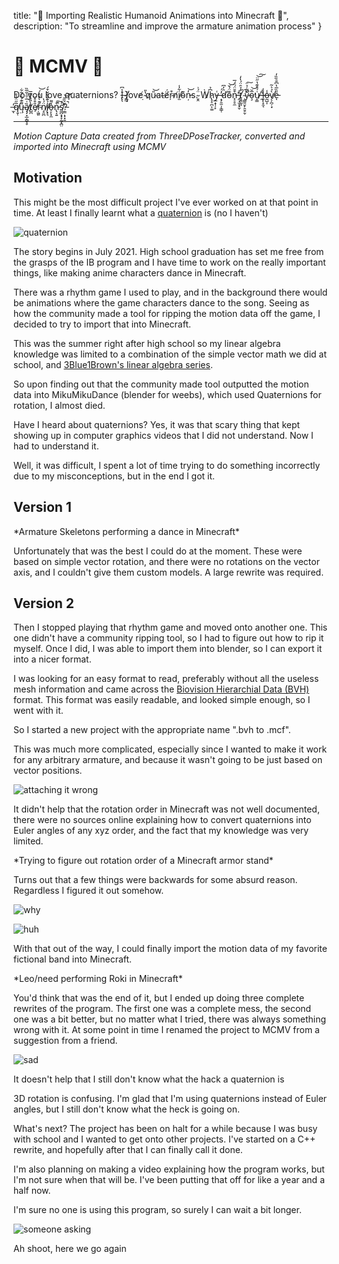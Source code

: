   title: "🕺 Importing Realistic Humanoid Animations into Minecraft 💃",
  description: "To streamline and improve the armature animation process"
}

# 🕺 MCMV 💃

Do you love quaternions? I̶̢̖̾͆ ̷̱̫͛ḽ̸̡̕ove̸ ̴̣̔̎q̷u̷̎͝at̴ë̸́r̴̦͒n̸i̸̫͋̾o̴͊ņ̵̓͝s.̴̱̭̈́͗ Ẁ̷h̷̢̞̠̪͕͚͆̉y̶̲̝͎̜̙͑ ̵͙̗̱̫̣͔̳̜͗́̕d̷̑̓͆̕o̵͊̈́̌͝n̵̟̠̥̼͒̄̈́̈́̅'̵̭͎̫͓̟̬̾ţ̸͈̰̞̓̉̑̈́̔̒ ̴̧͇͈̮̙̯̯̦̬́̑͘̚y̷͊͋̉̈̚͠o̴̧̅̆̕͝u̸͎̳͑́͒͊̔̋̈͝͠ ̶̼̔̍l̶͈̙̝̯͔̾o̶̰̺͎̾v̸̗̗̪̦͙̀̉͛͂e̵̎̏̅̔͆̐̏̏̓ͅ ̶̫̓ͅq̸̮̜̅̋̈́̉̄ų̵̤͌͊́̏͗̃͋ȁ̸̡̡̞̲͔̻̖̥͑̅̇̄͛̋̅̏t̸̺̪̀̎̉̓͊̅e̸̩̎͒̊̈̕ŗ̴͖͈́͊̀͒̏̀́͝n̸̝̯̪̈́̔į̸͓͉̉͊̐̊̌͒́̕̕o̶̠̙͓̼̽͌n̵̢͔͍͒̚͠s̸̛̰̪͙͓̞̰͙̪̤͑̚?̵̣̳̣͓͙̱̤̃͛̏̎̚͝͝

----

<div className="relative" style={{ paddingBottom: "56.25%" }}>
  <MediaDisplay className="absolute p-4" link="https://i.imgur.com/TbVdAC6.mp4" type="gfycat" autoplay/>
</div>

*Motion Capture Data created from ThreeDPoseTracker, converted and imported into Minecraft using MCMV*

## Motivation

This might be the most difficult project I've ever worked on at that point in time. At least I finally learnt what a [quaternion](https://en.wikipedia.org/wiki/Quaternion) is (no I haven't)

![quaternion](https://i.imgur.com/3nxsRX2.png)

The story begins in July 2021. High school graduation has set me free from the grasps of the IB program and I have time to work on the really important things, like making anime characters dance in Minecraft.

There was a rhythm game I used to play, and in the background there would be animations where the game characters dance to the song. Seeing as how the community made a tool for ripping the motion data off the game, I decided to try to import that into Minecraft.

This was the summer right after high school so my linear algebra knowledge was limited to a combination of the simple vector math we did at school, and [3Blue1Brown's linear algebra series](https://www.youtube.com/playlist?list=PLZHQObOWTQDPD3MizzM2xVFitgF8hE_ab).

So upon finding out that the community made tool outputted the motion data into MikuMikuDance (blender for weebs), which used Quaternions for rotation, I almost died.

Have I heard about quaternions? Yes, it was that scary thing that kept showing up in computer graphics videos that I did not understand. Now I had to understand it.

Well, it was difficult, I spent a lot of time trying to do something incorrectly due to my misconceptions, but in the end I got it.

## Version 1

<div className="relative" style={{ paddingBottom: "56.25%" }}>
  <MediaDisplay className="absolute p-4" link="https://i.imgur.com/601rDKc.mp4" type="gfycat" autoplay/>
</div>
*Armature Skeletons performing a dance in Minecraft*

Unfortunately that was the best I could do at the moment. These were based on simple vector rotation, and there were no rotations on the vector axis, and I couldn't give them custom models. A large rewrite was required.

## Version 2

Then I stopped playing that rhythm game and moved onto another one. This one didn't have a community ripping tool, so I had to figure out how to rip it myself. Once I did, I was able to import them into blender, so I can export it into a nicer format.

I was looking for an easy format to read, preferably without all the useless mesh information and came across the [Biovision Hierarchial Data (BVH)](https://research.cs.wisc.edu/graphics/Courses/cs-838-1999/Jeff/BVH.html) format. This format was easily readable, and looked simple enough, so I went with it.

So I started a new project with the appropriate name ".bvh to .mcf".

This was much more complicated, especially since I wanted to make it work for any arbitrary armature, and because it wasn't going to be just based on vector positions.

![attaching it wrong](https://i.imgur.com/P5XzcZ0.png)

It didn't help that the rotation order in Minecraft was not well documented, there were no sources online explaining how to convert quaternions into Euler angles of any xyz order, and the fact that my knowledge was very limited.

<div className="relative" style={{ paddingBottom: "56.25%" }}>
  <MediaDisplay className="absolute p-4" link="https://i.imgur.com/PMZdG0l.mp4" type="gfycat" autoplay/>
</div>
*Trying to figure out rotation order of a Minecraft armor stand*

Turns out that a few things were backwards for some absurd reason. Regardless I figured it out somehow.

![why](https://i.imgur.com/LMW0cEE.png)

![huh](https://i.imgur.com/LD9pj4Q.png)

With that out of the way, I could finally import the motion data of my favorite fictional band into Minecraft.

<div className="relative" style={{ paddingBottom: "56.25%" }}>
  <MediaDisplay className="absolute p-4" link="https://i.imgur.com/5yxCu6x.mp4" type="gfycat" autoplay/>
</div>
*Leo/need performing Roki in Minecraft*

You'd think that was the end of it, but I ended up doing three complete rewrites of the program. The first one was a complete mess, the second one was a bit better, but no matter what I tried, there was always something wrong with it. At some point in time I renamed the project to MCMV from a suggestion from a friend.

![sad](https://i.imgur.com/TBqv8AB.png)

It doesn't help that I still don't know what the hack a quaternion is

3D rotation is confusing. I'm glad that I'm using quaternions instead of Euler angles, but I still don't know what the heck is going on.

What's next? The project has been on halt for a while because I was busy with school and I wanted to get onto other projects. I've started on a C++ rewrite, and hopefully after that I can finally call it done.

I'm also planning on making a video explaining how the program works, but I'm not sure when that will be. I've been putting that off for like a year and a half now.

I'm sure no one is using this program, so surely I can wait a bit longer.

![someone asking](https://i.imgur.com/OpPXc3H.png)

Ah shoot, here we go again